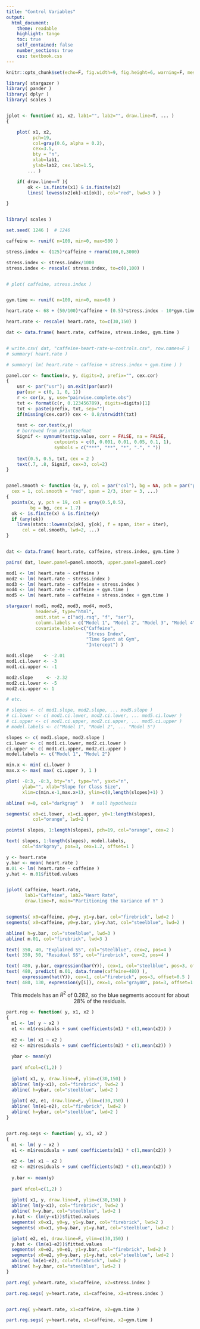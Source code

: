 ```yaml
---
title: "Control Variables"
output:
  html_document:
    theme: readable
    highlight: tango
    toc: true
    self_contained: false
    number_sections: true
    css: textbook.css
---
```


```r
knitr::opts_chunk$set(echo=F, fig.width=9, fig.height=6, warning=F, message=F )
```



```r
library( stargazer )
library( pander )
library( dplyr )
library( scales )


jplot <- function( x1, x2, lab1="", lab2="", draw.line=T, ... )
{

	plot( x1, x2,
	      pch=19, 
	      col=gray(0.6, alpha = 0.2), 
	      cex=3.5,  
	      bty = "n",
	      xlab=lab1, 
	      ylab=lab2, cex.lab=1.5,
        ... )

	if( draw.line==T ){ 
		ok <- is.finite(x1) & is.finite(x2)
		lines( lowess(x2[ok]~x1[ok]), col="red", lwd=3 ) }

}



```


```r

library( scales )

set.seed( 1246 )  # 1246 

caffeine <- runif( n=100, min=0, max=500 )

stress.index <- (125)*caffeine + rnorm(100,0,3000)

stress.index <- stress.index/1000
stress.index <- rescale( stress.index, to=c(0,100) )


# plot( caffeine, stress.index )


gym.time <- runif( n=100, min=0, max=60 )

heart.rate <- 68 + (50/100)*caffeine + (0.5)*stress.index - 10*gym.time + rnorm(100,0,80) 

heart.rate <- rescale( heart.rate, to=c(30,150) )

dat <- data.frame( heart.rate, caffeine, stress.index, gym.time )


# write.csv( dat, "caffeine-heart-rate-w-controls.csv", row.names=F )
# summary( heart.rate )

# summary( lm( heart.rate ~ caffeine + stress.index + gym.time ) )
```



```r



panel.cor <- function(x, y, digits=2, prefix="", cex.cor)
{
    usr <- par("usr"); on.exit(par(usr))
    par(usr = c(0, 1, 0, 1))
    r <- cor(x, y, use="pairwise.complete.obs")
    txt <- format(c(r, 0.123456789), digits=digits)[1]
    txt <- paste(prefix, txt, sep="")
    if(missing(cex.cor)) cex <- 0.8/strwidth(txt)
    
    test <- cor.test(x,y)
    # borrowed from printCoefmat
    Signif <- symnum(test$p.value, corr = FALSE, na = FALSE,
                  cutpoints = c(0, 0.001, 0.01, 0.05, 0.1, 1),
                  symbols = c("***", "**", "*", ".", " "))
    
    text(0.5, 0.5, txt, cex = 2 )
    text(.7, .8, Signif, cex=3, col=2)
}


panel.smooth <- function (x, y, col = par("col"), bg = NA, pch = par("pch"), 
  cex = 1, col.smooth = "red", span = 2/3, iter = 3, ...) 
{
  points(x, y, pch = 19, col = gray(0.5,0.5), 
         bg = bg, cex = 1.7)
  ok <- is.finite(x) & is.finite(y)
  if (any(ok)) 
    lines(stats::lowess(x[ok], y[ok], f = span, iter = iter), 
      col = col.smooth, lwd=2, ...)
}


dat <- data.frame( heart.rate, caffeine, stress.index, gym.time )

pairs( dat, lower.panel=panel.smooth, upper.panel=panel.cor)

```


```r
mod1 <- lm( heart.rate ~ caffeine )
mod2 <- lm( heart.rate ~ stress.index )
mod3 <- lm( heart.rate ~ caffeine + stress.index )
mod4 <- lm( heart.rate ~ caffeine + gym.time )
mod5 <- lm( heart.rate ~ caffeine + stress.index + gym.time )

stargazer( mod1, mod2, mod3, mod4, mod5,
           header=F, type="html", 
           omit.stat = c("adj.rsq", "f", "ser"),
           column.labels = c("Model 1", "Model 2", "Model 3", "Model 4", "Model 5"),
           covariate.labels=c("Caffeine",
                              "Stress Index",
                              "Time Spent at Gym",
                              "Intercept") )
```



```r
mod1.slope    <- -2.01
mod1.ci.lower <- -3
mod1.ci.upper <- -1

mod2.slope     <- -2.32
mod2.ci.lower <- -5
mod2.ci.upper <- 1

# etc.

# slopes <- c( mod1.slope, mod2.slope, ... mod5.slope )
# ci.lower <- c( mod1.ci.lower, mod2.ci.lower, ... mod5.ci.lower )
# ci.upper <- c( mod1.ci.upper, mod2.ci.upper, ... mod5.ci.upper )
# model.labels <- c("Model 1", "Model 2", ... "Model 5")

slopes <- c( mod1.slope, mod2.slope )
ci.lower <- c( mod1.ci.lower, mod2.ci.lower )
ci.upper <- c( mod1.ci.upper, mod2.ci.upper )
model.labels <- c("Model 1", "Model 2")

min.x <- min( ci.lower )
max.x <- max( max( ci.upper ), 1 )

plot( -8:3, -8:3, bty="n", type="n", yaxt="n", 
      ylab="", xlab="Slope for Class Size",
      xlim=c(min.x-1,max.x+1), ylim=c(0,length(slopes)+1) )

abline( v=0, col="darkgray" )   # null hypothesis

segments( x0=ci.lower, x1=ci.upper, y0=1:length(slopes), 
          col="orange", lwd=2 )

points( slopes, 1:length(slopes), pch=19, col="orange", cex=2 )

text( slopes, 1:length(slopes), model.labels, 
      col="darkgray", pos=3, cex=1.2, offset=1 )
```


```r

y <- heart.rate
y.bar <- mean( heart.rate )
m.01 <- lm( heart.rate ~ caffeine )
y.hat <- m.01$fitted.values


jplot( caffeine, heart.rate, 
       lab1="Caffeine", lab2="Heart Rate", 
       draw.line=F, main="Partitioning the Variance of Y" )


segments( x0=caffeine, y0=y, y1=y.bar, col="firebrick", lwd=2 )
segments( x0=caffeine, y0=y.bar, y1=y.hat, col="steelblue", lwd=2 )

abline( h=y.bar, col="steelblue", lwd=3 )
abline( m.01, col="firebrick", lwd=3 )

text( 350, 40, "Explained SS", col="steelblue", cex=2, pos=4 )
text( 350, 50, "Residual SS", col="firebrick", cex=2, pos=4 )

text( 480, y.bar, expression(bar(Y)), cex=1, col="steelblue", pos=3, offset=0.5 )
text( 480, predict( m.01, data.frame(caffeine=480) ), 
      expression(hat(Y)), cex=1, col="firebrick", pos=3, offset=0.5 )
text( 480, 130, expression(y[i]), cex=1, col="gray40", pos=3, offset=1 )
```

<center>
This models has an $R^2$ of 0.282, so the blue segments account for about 28% of the residuals.
</center>


```r

part.reg <- function( y, x1, x2 )
{
  m1 <- lm( y ~ x2 )
  e1 <- m1$residuals + sum( coefficients(m1) * c(1,mean(x2)) )
  
  m2 <- lm( x1 ~ x2 )
  e2 <- m2$residuals + sum( coefficients(m2) * c(1,mean(x2)) )
  
  ybar <- mean(y)
  
  par( mfcol=c(1,2) )
  
  jplot( x1, y, draw.line=F, ylim=c(30,150) )
  abline( lm(y~x1), col="firebrick", lwd=2 )
  abline( h=ybar, col="steelblue", lwd=2 )
  
  jplot( e2, e1, draw.line=F, ylim=c(30,150) )
  abline( lm(e1~e2), col="firebrick", lwd=2 )
  abline( h=ybar, col="steelblue", lwd=2 )
}


part.reg.segs <- function( y, x1, x2 )
{
  m1 <- lm( y ~ x2 )
  e1 <- m1$residuals + sum( coefficients(m1) * c(1,mean(x2)) )
  
  m2 <- lm( x1 ~ x2 )
  e2 <- m2$residuals + sum( coefficients(m2) * c(1,mean(x2)) )
  
  y.bar <- mean(y)
  
  par( mfcol=c(1,2) )
  
  jplot( x1, y, draw.line=F, ylim=c(30,150) )
  abline( lm(y~x1), col="firebrick", lwd=2 )
  abline( h=y.bar, col="steelblue", lwd=2 )
  y.hat <- (lm(y~x1))$fitted.values
  segments( x0=x1, y0=y, y1=y.bar, col="firebrick", lwd=2 )
  segments( x0=x1, y0=y.bar, y1=y.hat, col="steelblue", lwd=2 )

  jplot( e2, e1, draw.line=F, ylim=c(30,150) )
  y.hat <- (lm(e1~e2))$fitted.values
  segments( x0=e2, y0=e1, y1=y.bar, col="firebrick", lwd=2 )
  segments( x0=e2, y0=y.bar, y1=y.hat, col="steelblue", lwd=2 )
  abline( lm(e1~e2), col="firebrick", lwd=2 )
  abline( h=y.bar, col="steelblue", lwd=2 )
}

part.reg( y=heart.rate, x1=caffeine, x2=stress.index )

part.reg.segs( y=heart.rate, x1=caffeine, x2=stress.index )


part.reg( y=heart.rate, x1=caffeine, x2=gym.time )

part.reg.segs( y=heart.rate, x1=caffeine, x2=gym.time )

```






